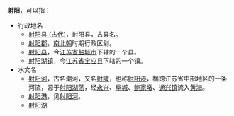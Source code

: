 '''射阳'''，可以指：
* 行政地名
** [[射阳县_(古代)|射阳县 (古代)]]，射阳县，古县名。
** [[射阳郡|射阳郡]]，[[南北朝|南北朝]]时期行政区划。
** [[射阳县|射阳县]]，今[[江苏省|江苏省]][[盐城市|盐城市]]下辖的一个县。
** [[射阳湖镇|射阳湖镇]]，今[[江苏省|江苏省]][[宝应县|宝应县]]下辖的一个镇。
* 水文名
** [[射阳河|射阳河]]，古名潮河，又名[[射陂|射陂]]，也称[[射阳港|射阳港]]，横跨江苏省中部地区的一条河流，源于[[射阳湖荡|射阳湖荡]]，经[[东沟镇_(阜宁县)|永兴]]、[[阜城镇|阜城]]、[[鲍家墩|鲍家墩]]、[[通兴镇|通兴镇]]流入[[黄海|黄海]]。
** [[射阳港|射阳港]]，见[[射阳河|射阳河]]。
** [[射阳湖|射阳湖]]

{{disambig|Cat=二字中國地名消歧義}}